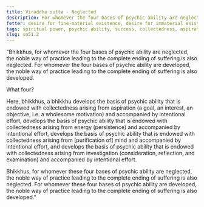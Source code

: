 ```yaml
---
title: Viraddha sutta - Neglected
description: For whomever the four bases of psychic ability are neglected, the noble way of practice leading to the complete ending of suffering is also neglected.
fetter: desire for fine-material existence, desire for immaterial existence, conceit, restlessness, ignorance
tags: spiritual power, psychic ability, success, collectedness, aspiration, persistence, energy, mind, investigation, reflection, close examination, sn, sn45-56, sn51
slug: sn51.2
---
```


"Bhikkhus, for whomever the four bases of psychic ability are neglected, the noble way of practice leading to the complete ending of suffering is also neglected. For whomever the four bases of psychic ability are developed, the noble way of practice leading to the complete ending of suffering is also developed.

What four?

Here, bhikkhus, a bhikkhu develops the basis of psychic ability that is endowed with collectedness arising from aspiration (a goal, an interest, an objective, i.e. a wholesome motivation) and accompanied by intentional effort, develops the basis of psychic ability that is endowed with collectedness arising from energy (persistence) and accompanied by intentional effort, develops the basis of psychic ability that is endowed with collectedness arising from [purification of] mind and accompanied by intentional effort, and develops the basis of psychic ability that is endowed with collectedness arising from investigation (consideration, reflection, and examination) and accompanied by intentional effort.

Bhikkhus, for whomever these four bases of psychic ability are neglected, the noble way of practice leading to the complete ending of suffering is also neglected. For whomever these four bases of psychic ability are developed, the noble way of practice leading to the complete ending of suffering is also developed."